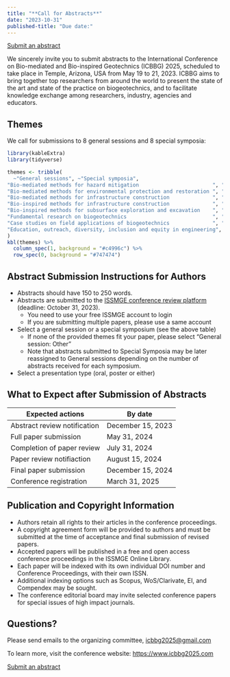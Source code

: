 ```yaml
---
title: "**Call for Abstracts**"
date: "2023-10-31"
published-title: "Due date:"
---
```



[Submit an abstract](https://www.issmge.org/publications/review-platform/conferences/icbbg2025/submit-abstract){.btn .btn-primary}

We sincerely invite you to submit abstracts to the International Conference on Bio-mediated and Bio-inspired Geotechnics (ICBBG) 2025, scheduled to take place in Temple, Arizona, USA from May 19 to 21, 2023. 
ICBBG aims to bring together top researchers from around the world to present the state of the art and state of the practice on biogeotechnics, and to facilitate knowledge exchange among researchers, industry, agencies and educators.

## Themes

We call for submissions to 8 general sessions and 8 special symposia:

```r
library(kableExtra)
library(tidyverse)

themes <- tribble(
  ~"General sessions", ~"Special symposia",
"Bio-mediated methods for hazard mitigation                        ", "Bio-inspired Tunneling                         ",
"Bio-mediated methods for environmental protection and restoration ", "Asia experiences on bio-mediated geotechnics   ",
"Bio-mediated methods for infrastructure construction              ", "Europe experiences on bio-mediated geotechnics ",
"Bio-inspired methods for infrastructure construction              ", "Biopolymer treated soils                       ",
"Bio-inspired methods for subsurface exploration and excavation    ", "Delivery strategies for MICP                   ",
"Fundamental research on biogeotechnics                            ", "MICP for sustainable geoenergy applications    ",
"Case studies on field applications of biogeotechnics              ", "Fungal treatment of soils                      ",
"Education, outreach, diversity, inclusion and equity in engineering", "Build with nature                              ",
) 
kbl(themes) %>%
  column_spec(1, background = "#c4996c") %>%
  row_spec(0, background = "#747474")
```

## Abstract Submission Instructions for Authors

- Abstracts should have 150 to 250 words.
- Abstracts are submitted to the [ISSMGE conference review platform](https://www.issmge.org/publications/review-platform/conferences/icbbg2025/submit-abstract) (deadline: October 31, 2023).
  - You need to use your free ISSMGE account to login
  - If you are submitting multiple papers, please use a same account
- Select a general session or a special symposium (see the above table)
  - If none of the provided themes fit your paper, please select "General session: Other"
  - Note that abstracts submitted to Special Symposia may be later reassigned to General sessions depending on the number of abstracts received for each symposium.
- Select a presentation type (oral, poster or either)

## What to Expect after Submission of Abstracts

| Expected actions             | By date           |
|------------------------------|-------------------|
| Abstract review notification | December 15, 2023 |
| Full paper submission        | May 31, 2024      |
| Completion of paper review   | July 31, 2024     |
| Paper review notifiaction    | August 15, 2024   |
| Final paper submission       | December 15, 2024 |
| Conference registration      | March 31, 2025    |

## Publication and Copyright Information

- Authors retain all rights to their articles in the conference proceedings.
- A copyright agreement form will be provided to authors and must be submitted at the time of acceptance and final submission of revised papers.
- Accepted papers will be published in a free and open access conference proceedings in the ISSMGE Online Library.
- Each paper will be indexed with its own individual DOI number and Conference Proceedings, with their own ISSN.
- Additional indexing options such as Scopus, WoS/Clarivate, EI, and Compendex may be sought.
- The conference editorial board may invite selected conference papers for special issues of high impact journals.

## Questions?

Please send emails to the organizing committee, <icbbg2025@gmail.com>

To learn more, visit the conference website: <https://www.icbbg2025.com>

[Submit an abstract](https://www.issmge.org/publications/review-platform/conferences/icbbg2025/submit-abstract){.btn .btn-primary}
